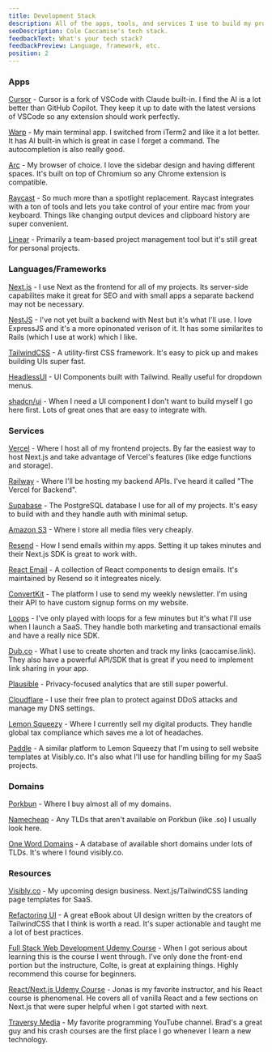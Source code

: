 ```yaml
---
title: Development Stack
description: All of the apps, tools, and services I use to build my projects.
seoDescription: Cole Caccamise's tech stack.
feedbackText: What's your tech stack?
feedbackPreview: Language, framework, etc.
position: 2
---
```


### Apps

[Cursor](https://caccamise.link/cursor) - Cursor is a fork of VSCode with Claude built-in. I find the AI is a lot better than GitHub Copilot. They keep it up to date with the latest versions of VSCode so any extension should work perfectly.

[Warp](https://caccamise.link/warp) - My main terminal app. I switched from iTerm2 and like it a lot better. It has AI built-in which is great in case I forget a command. The autocompletion is also really good.

[Arc](https://caccamise.link/arc) - My browser of choice. I love the sidebar design and having different spaces. It's built on top of Chromium so any Chrome extension is compatible.

[Raycast](https://raycast.com/?via=cole) - So much more than a spotlight replacement. Raycast integrates with a ton of tools and lets you take control of your entire mac from your keyboard. Things like changing output devices and clipboard history are super convenient.

[Linear](https://linear.app) - Primarily a team-based project management tool but it's still great for personal projects.

### Languages/Frameworks

[Next.js](https://nextjs.org) - I use Next as the frontend for all of my projects. Its server-side capabilites make it great for SEO and with small apps a separate backend may not be necessary.

[NestJS](https://nestjs.com) - I've not yet built a backend with Nest but it's what I'll use. I love ExpressJS and it's a more opinonated verison of it. It has some similarites to Rails (which I use at work) which I like.

[TailwindCSS](https://tailwindcss.com) - A utility-first CSS framework. It's easy to pick up and makes building UIs super fast.

[HeadlessUI](https://headlessui.com) - UI Components built with Tailwind. Really useful for dropdown menus.

[shadcn/ui](https://ui.shadcn.com) - When I need a UI component I don't want to build myself I go here first. Lots of great ones that are easy to integrate with.

### Services

[Vercel](https://vercel.com) - Where I host all of my frontend projects. By far the easiest way to host Next.js and take advantage of Vercel's features (like edge functions and storage).

[Railway](https://railway.app) - Where I'll be hosting my backend APIs. I've heard it called "The Vercel for Backend".

[Supabase](https://supabase.com) - The PostgreSQL database I use for all of my projects. It's easy to build with and they handle auth with minimal setup.

[Amazon S3](https://aws.amazon.com/s3) - Where I store all media files very cheaply.

[Resend](https://resend.com) - How I send emails within my apps. Setting it up takes minutes and their Next.js SDK is great to work with.

[React Email](https://react.email) - A collection of React components to design emails. It's maintained by Resend so it integreates nicely.

[ConvertKit](https://convertkit.com) - The platform I use to send my weekly newsletter. I'm using their API to have custom signup forms on my website.

[Loops](https://loops.so) - I've only played with loops for a few minutes but it's what I'll use when I launch a SaaS. They handle both marketing and transactional emails and have a really nice SDK.

[Dub.co](https://caccamise.link/dub) - What I use to create shorten and track my links (<Link href='https://caccamise.link/'>caccamise.link</Link>). They also have a powerful API/SDK that is great if you need to implement link sharing in your app.

[Plausible](https://plausible.io) - Privacy-focused analytics that are still super powerful.

[Cloudflare](https://cloudflare.com) - I use their free plan to protect against DDoS attacks and manage my DNS settings.

[Lemon Squeezy](https://lemonsqueezy.com) - Where I currently sell my digital products. They handle global tax compliance which saves me a lot of headaches.

[Paddle](https://paddle.com) - A similar platform to Lemon Squeezy that I'm using to sell website templates at <Link href='https://caccamise.link/visibly'>Visibly.co</Link>. It's also what I'll use for handling billing for my SaaS projects.

### Domains

[Porkbun](https://porkbun.com) - Where I buy almost all of my domains.

[Namecheap](https://namecheap.com) - Any TLDs that aren't available on Porkbun (like .so) I usually look here.

[One Word Domains](https://caccamise.link/domains) - A database of available short domains under lots of TLDs. It's where I found <Link href='https://caccamise.link/visibly'>visibly.co</Link>.

### Resources

[Visibly.co](https://caccamise.link/visibly) - My upcoming design business. Next.js/TailwindCSS landing page templates for SaaS.

[Refactoring UI](https://www.refactoringui.com) - A great eBook about UI design written by the creators of TailwindCSS that I think is worth a read. It's super actionable and taught me a lot of best practices.

[Full Stack Web Development Udemy Course](https://www.udemy.com/course/the-web-developer-bootcamp/?couponCode=LEARNNOWPLANS) - When I got serious about learning this is the course I went through. I've only done the front-end portion but the instructure, Colte, is great at explaining things. Highly recommend this course for beginners.

[React/Next.js Udemy Course](https://www.udemy.com/course/the-ultimate-react-course) - Jonas is my favorite instructor, and his React course is phenomenal. He covers all of vanilla React and a few sections on Next.js that were super helpful when I got started with next.

[Traversy Media](https://www.youtube.com/@TraversyMedia) - My favorite programming YouTube channel. Brad's a great guy and his crash courses are the first place I go whenever I learn a new technology.
